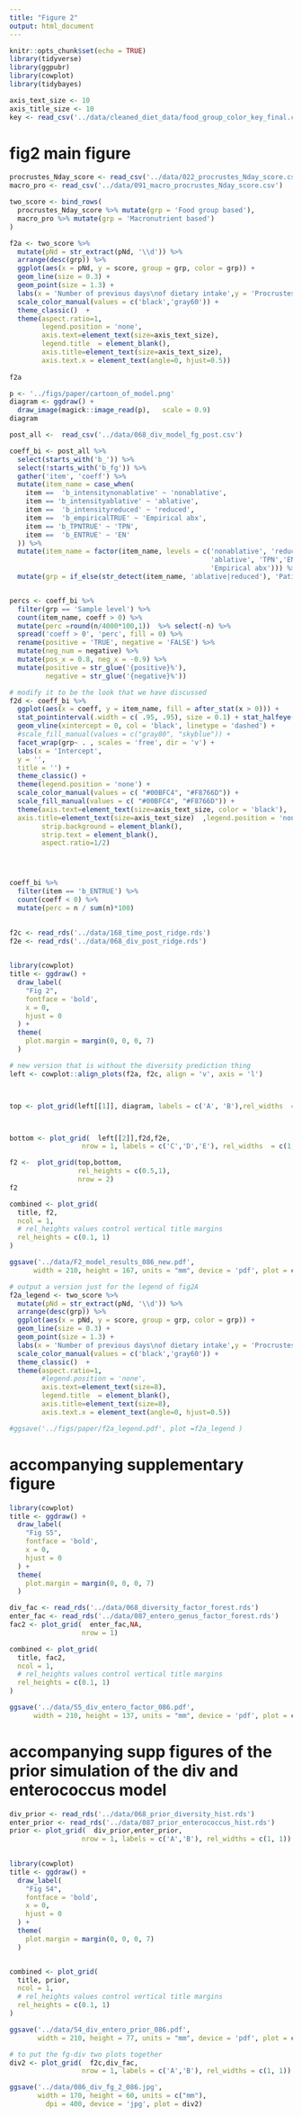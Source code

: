 ```yaml
---
title: "Figure 2"
output: html_document
---
```


```r
knitr::opts_chunk$set(echo = TRUE)
library(tidyverse)
library(ggpubr)
library(cowplot)
library(tidybayes)
```

```r
axis_text_size <- 10
axis_title_size <- 10
key <- read_csv('../data/cleaned_diet_data/food_group_color_key_final.csv', col_types = 'ccccc')
```

# fig2 main figure

```r
procrustes_Nday_score <- read_csv('../data/022_procrustes_Nday_score.csv')
macro_pro <- read_csv('../data/091_macro_procrustes_Nday_score.csv')

two_score <- bind_rows(
  procrustes_Nday_score %>% mutate(grp = 'Food group based'), 
  macro_pro %>% mutate(grp = 'Macronutrient based')
)
```


```r
f2a <- two_score %>% 
  mutate(pNd = str_extract(pNd, '\\d')) %>% 
  arrange(desc(grp)) %>% 
  ggplot(aes(x = pNd, y = score, group = grp, color = grp)) +
  geom_line(size = 0.3) +
  geom_point(size = 1.3) +
  labs(x = 'Number of previous days\nof dietary intake',y = 'Procrustes score') +
  scale_color_manual(values = c('black','gray60')) +
  theme_classic()  +
  theme(aspect.ratio=1,
        legend.position = 'none',
        axis.text=element_text(size=axis_text_size), 
        legend.title  = element_blank(),
        axis.title=element_text(size=axis_text_size),
        axis.text.x = element_text(angle=0, hjust=0.5)) 
    
f2a
```
```r
p <- '../figs/paper/cartoon_of_model.png'
diagram <- ggdraw() +
  draw_image(magick::image_read(p),   scale = 0.9) 
diagram 
```


```r
post_all <-  read_csv('../data/068_div_model_fg_post.csv')

coeff_bi <- post_all %>% 
  select(starts_with('b_')) %>% 
  select(!starts_with('b_fg')) %>% 
  gather('item', 'coeff') %>% 
  mutate(item_name = case_when(
    item ==  'b_intensitynonablative' ~ 'nonablative',
    item == 'b_intensityablative' ~ 'ablative',
    item ==  'b_intensityreduced' ~ 'reduced',
    item ==  'b_empiricalTRUE' ~ 'Empirical abx',
    item == 'b_TPNTRUE' ~ 'TPN',
    item ==  'b_ENTRUE' ~ 'EN'
  )) %>% 
  mutate(item_name = factor(item_name, levels = c('nonablative', 'reduced',
                                                  'ablative', 'TPN','EN',
                                                  'Empirical abx'))) %>% 
  mutate(grp = if_else(str_detect(item_name, 'ablative|reduced'), 'Patient level', 'Sample level'))


percs <- coeff_bi %>% 
  filter(grp == 'Sample level') %>% 
  count(item_name, coeff > 0) %>% 
  mutate(perc =round(n/4000*100,1))  %>% select(-n) %>% 
  spread('coeff > 0', 'perc', fill = 0) %>% 
  rename(positive = 'TRUE', negative = 'FALSE') %>% 
  mutate(neg_num = negative) %>% 
  mutate(pos_x = 0.8, neg_x = -0.9) %>% 
  mutate(positive = str_glue('{positive}%'),
         negative = str_glue('{negative}%'))
```


```r
# modify it to be the look that we have discussed
f2d <- coeff_bi %>%
  ggplot(aes(x = coeff, y = item_name, fill = after_stat(x > 0))) +
  stat_pointinterval(.width = c( .95, .95), size = 0.1) + stat_halfeye() +
  geom_vline(xintercept = 0, col = 'black', linetype = 'dashed') +
  #scale_fill_manual(values = c("gray80", "skyblue")) +
  facet_wrap(grp~ . , scales = 'free', dir = 'v') +
  labs(x = 'Intercept',
  y = '',
  title = '') +
  theme_classic() +
  theme(legend.position = 'none') +
  scale_color_manual(values = c( "#00BFC4", "#F8766D")) +
  scale_fill_manual(values = c( "#00BFC4", "#F8766D")) +
  theme(axis.text=element_text(size=axis_text_size, color = 'black'),
  axis.title=element_text(size=axis_text_size)  ,legend.position = 'none',
        strip.background = element_blank(),
        strip.text = element_blank(),
        aspect.ratio=1/2) 




coeff_bi %>% 
  filter(item == 'b_ENTRUE') %>% 
  count(coeff < 0) %>% 
  mutate(perc = n / sum(n)*100)
       
```


```r
f2c <- read_rds('../data/168_time_post_ridge.rds')
f2e <- read_rds('../data/068_div_post_ridge.rds')
 
```

```r
library(cowplot)
title <- ggdraw() + 
  draw_label(
    "Fig 2",
    fontface = 'bold',
    x = 0,
    hjust = 0
  ) +
  theme(
    plot.margin = margin(0, 0, 0, 7)
  )
```

```r
# new version that is without the diversity prediction thing
left <- cowplot::align_plots(f2a, f2c, align = 'v', axis = 'l')



top <- plot_grid(left[[1]], diagram, labels = c('A', 'B'),rel_widths  = c(1, 1) )



bottom <- plot_grid(  left[[2]],f2d,f2e,
                  nrow = 1, labels = c('C','D','E'), rel_widths  = c(1, 1,1))

f2 <-  plot_grid(top,bottom,
                 rel_heights = c(0.5,1),
                 nrow = 2)
f2

combined <- plot_grid(
  title, f2,
  ncol = 1,
  # rel_heights values control vertical title margins
  rel_heights = c(0.1, 1)
)

ggsave('../data/F2_model_results_086_new.pdf',
      width = 210, height = 167, units = "mm", device = 'pdf', plot = combined)
```



```r
# output a version just for the legend of fig2A
f2a_legend <- two_score %>% 
  mutate(pNd = str_extract(pNd, '\\d')) %>% 
  arrange(desc(grp)) %>% 
  ggplot(aes(x = pNd, y = score, group = grp, color = grp)) +
  geom_line(size = 0.3) +
  geom_point(size = 1.3) +
  labs(x = 'Number of previous days\nof dietary intake',y = 'Procrustes score') +
  scale_color_manual(values = c('black','gray60')) +
  theme_classic()  +
  theme(aspect.ratio=1,
        #legend.position = 'none',
        axis.text=element_text(size=8), 
        legend.title  = element_blank(),
        axis.title=element_text(size=8),
        axis.text.x = element_text(angle=0, hjust=0.5)) 

#ggsave('../figs/paper/f2a_legend.pdf', plot =f2a_legend )
```

# accompanying supplementary figure

```r
library(cowplot)
title <- ggdraw() + 
  draw_label(
    "Fig S5",
    fontface = 'bold',
    x = 0,
    hjust = 0
  ) +
  theme(
    plot.margin = margin(0, 0, 0, 7)
  )

div_fac <- read_rds('../data/068_diversity_factor_forest.rds')
enter_fac <- read_rds('../data/087_entero_genus_factor_forest.rds')
fac2 <- plot_grid(  enter_fac,NA,
                  nrow = 1)

combined <- plot_grid(
  title, fac2,
  ncol = 1,
  # rel_heights values control vertical title margins
  rel_heights = c(0.1, 1)
)

ggsave('../data/S5_div_entero_factor_086.pdf',
      width = 210, height = 137, units = "mm", device = 'pdf', plot = combined)


```

# accompanying supp figures of the prior simulation of the div and enterococcus model

```r
div_prior <- read_rds('../data/068_prior_diversity_hist.rds')
enter_prior <- read_rds('../data/087_prior_enterococcus_hist.rds')
prior <- plot_grid(  div_prior,enter_prior,
                  nrow = 1, labels = c('A','B'), rel_widths = c(1, 1))

   
library(cowplot)
title <- ggdraw() + 
  draw_label(
    "Fig S4",
    fontface = 'bold',
    x = 0,
    hjust = 0
  ) +
  theme(
    plot.margin = margin(0, 0, 0, 7)
  )


combined <- plot_grid(
  title, prior,
  ncol = 1,
  # rel_heights values control vertical title margins
  rel_heights = c(0.1, 1)
)

ggsave('../data/S4_div_entero_prior_086.pdf',
       width = 210, height = 77, units = "mm", device = 'pdf', plot = combined)

```


```r
# to put the fg-div two plots together
div2 <- plot_grid(  f2c,div_fac,
                  nrow = 1, labels = c('A','B'), rel_widths = c(1, 1))

ggsave('../data/086_div_fg_2_086.jpg',
       width = 170, height = 60, units = c("mm"),
         dpi = 400, device = 'jpg', plot = div2)
```


